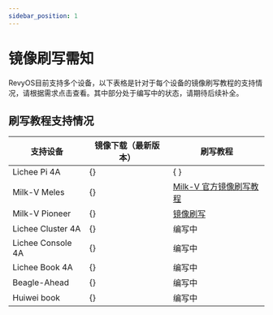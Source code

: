 ```yaml
---
sidebar_position: 1
---
```



# 镜像刷写需知

RevyOS目前支持多个设备，以下表格是针对于每个设备的镜像刷写教程的支持情况，请根据需求点击查看。其中部分处于编写中的状态，请期待后续补全。

## 刷写教程支持情况


| 支持设备          | 镜像下载（最新版本） | 刷写教程 |
| ----------------- | ----------|--------------------------------------------- |
| Lichee Pi 4A      | {<DownloadLink device="Lichee Pi 4A" />}       | {<RedirectBasedOnUA windowsLink="../licheepi4a-windows/" otherLink="../licheepi4a/" description="镜像刷写" /> } |
| Milk-V Meles      | {<DownloadLink device="Milk-V Meles" />}       | [Milk-V 官方镜像刷写教程](https://milkv.io/zh/docs/meles/installation) |
| Milk-V Pioneer    | {<DownloadLink device="Milk-V Pioneer" />}     | [镜像刷写](../milkv-pioneer/) |
| Lichee Cluster 4A | {<DownloadLink device="Lichee Cluster 4A" />}  | 编写中 |
| Lichee Console 4A | {<DownloadLink device="Lichee Console 4A" />}  | 编写中 |
| Lichee Book 4A    | {<DownloadLink device="Lichee Book 4A" />}     | 编写中 |
| Beagle-Ahead      | {<DownloadLink device="Beagle-Ahead" />}       | 编写中 |
| Huiwei book       | {<DownloadLink device="Huiwei book" />}        | 编写中 |

